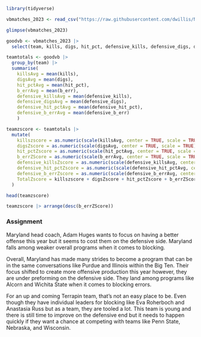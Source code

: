 ```r
library(tidyverse)
```


```r
vbmatches_2023 <- read_csv("https://raw.githubusercontent.com/dwillis/NCAAWomensVolleyballData/main/data/ncaa_womens_volleyball_matchstats_2023.csv")
```

```r
glimpse(vbmatches_2023)
```

```r
goodvb <- vbmatches_2023 |> 
  select(team, kills, digs, hit_pct, defensive_kills, defensive_digs, defensive_hit_pct, b_err, defensive_b_err)
```

```r
teamtotals <- goodvb |> 
  group_by(team) |> 
  summarise(
    killsAvg = mean(kills), 
    digsAvg = mean(digs), 
    hit_pctAvg = mean(hit_pct),
    b_errAvg = mean(b_err),
    defensive_killsAvg = mean(defensive_kills),
    defensive_digsAvg = mean(defensive_digs),
    defensive_hit_pctAvg = mean(defensive_hit_pct),
    defensive_b_errAvg = mean(defensive_b_err)
    ) 
```


```r
teamzscore <- teamtotals |> 
  mutate(
    killszscore = as.numeric(scale(killsAvg, center = TRUE, scale = TRUE)),
    digsZscore = as.numeric(scale(digsAvg, center = TRUE, scale = TRUE)),
    hit_pctZscore = as.numeric(scale(hit_pctAvg, center = TRUE, scale = TRUE)),
    b_errZScore = as.numeric(scale(b_errAvg, center = TRUE, scale = TRUE)) * -1,
    defensive_killsZscore = as.numeric(scale(defensive_killsAvg, center = TRUE, scale = TRUE)) *-1,
    defensive_hit_pctZscore = as.numeric(scale(defensive_hit_pctAvg, center = TRUE, scale = TRUE)) *-1,
    defensive_b_errZscore = as.numeric(scale(defensive_b_errAvg, center = TRUE, scale = TRUE)) * -1, 
    TotalZscore = killszscore + digsZscore + hit_pctZscore + b_errZScore + defensive_killsZscore + defensive_hit_pctZscore + defensive_b_errZscore
  )  
```


```r
head(teamzscore)
```

```r
teamzscore |> arrange(desc(b_errZScore))
```
### Assignment

Maryland head coach, Adam Huges wants to focus on having a better offense this year but it seems to cost them on the defensive side. Maryland falls among weaker overall programs when it comes to blocking. 

Overall, Maryland has made many strides to become a program that can be in the same conversations like Purdue and Illinois within the Big Ten. Their focus shifted to create more offensive production this year however, they are under preforming on the defensive side. They land among programs like Alcorn and Wichita State when it comes to blocking errors. 

For an up and coming Terrapin team, that's not an easy place to be. Even though they have individual leaders for blocking like Eva Roherboch and Anastasia Russ but as a team, they are tooled a lot. This team is young and there is still time to improve on the defensive end but it needs to happen quickly if they want a chance at competing with teams like Penn State, Nebraska, and Wisconsin. 
